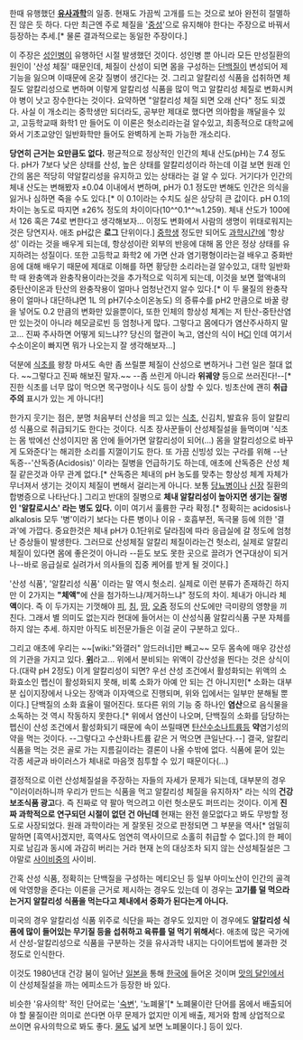 한때 유행했던 '''[[유사과학]]'''의 일종. 현재도 가끔씩 고개를 드는 것으로 보아 완전히 절멸하진 않은 듯 하다. 다만 최근엔 주로 체질을 '[[중성]]'으로 유지해야 한다는 주장으로 바꿔서 등장하는 추세.[* 물론 결과적으로는 동일한 주장이다.]

이 주장은 [[성인병]]이 유행하던 시절 발생했던 것이다. 성인병 뿐 아니라 모든 만성질환의 원인이 '산성 체질' 때문인데, 체질이 산성이 되면 몸을 구성하는 [[단백질]]이 변성되어 제기능을 잃으며 이때문에 온갖 질병이 생긴다는 것. 그리고 알칼리성 식품을 섭취하면 체질도 알칼리성으로 변하며 이렇게 알칼리성 식품을 많이 먹고 알칼리성 체질로 변화시켜야 병이 낫고 장수한다는 것이다. 요약하면 "알칼리성 체질 되면 오래 산다" 정도 되겠다. 사실 이 개소리는 중학생만 되더라도, 공부만 제대로 했다면 의아함을 깨달을수 있고, 고등학교때 화학1 만 들어도 이 이론은 헛소리라는걸 알수있고, 최종적으로 대학교에 와서 기초교양인 일반화학만 들어도 완벽하게 논파 가능한 개소리다. 

'''당연히 근거는 요만큼도 없다.''' 평균적으로 정상적인 인간의 체내 산도(pH)는 7.4 정도다. pH가 7보다 낮은 상태를 산성, 높은 상태를 알칼리성이라 하는데 이걸 보면 원래 인간의 몸은 적당히 약알칼리성을 유지하고 있는 상태라는 걸 알 수 있다. 거기다가 인간의 체내 산도는 변해봤자 ±0.04 이내에서 변하며, pH가 0.1 정도만 변해도 인간은 의식을 잃거나 심하면 죽을 수도 있다.[* 이 0.1이라는 수치도 실은 상당히 큰 값이다. pH 0.1의 차이는 농도로 따지면 ±26% 정도의 차이이다(10^^0.1^^≒1.259). 체내 산도가 100에서 126 혹은 74로 변한다고 생각해보자... 이정도 변화에서 사람의 생명이 위태로워지는 것은 당연지사. 애초 pH값은 '''로그''' 단위이다.] [[중학생]] 정도만 되어도 [[과학]]시간에 '항상성' 이라는 것을 배우게 되는데, 항상성이란 외부의 반응에 대해 몸 안은 정상 상태를 유지하려는 성질이다. 또한 고등학교 화학2 에 가면 산과 염기평형이라는걸 배우고 중화반응에 대해 배우기 때문에 제대로 이해를 하면 황당한 소리라는걸 알수있고, 대학 일반화학 때 완충액과 완충작용이라는것을 추가적으로 익히게 되는데, 이것을 보면 혈액내의 중탄산이온과 탄산의 완충작용이 얼마나 엄청난건지 알수 있다.[* 이 두 물질의 완충작용이 얼마나 대단하냐면 1L 의 pH7(수소이온농도) 의 증류수를 pH2 만큼으로 바꿀 량을 넣어도 0.2 만큼의 변화만 있을뿐이다, 또한 인체의 항상성 체계는 저 탄산-중탄산염 만 있는것이 아니라 헤모글로빈 등 엄청나게 많다. 그렇다고 몸에다가 염산주사하지 말고... 진짜 주사하면 어떻게 되느냐?? 당신의 혈관이 녹고, 염산의 식이 H[[염소|Cl]] 인데 여기서 수소이온이 빠지면 뭐가 나오는지 잘 생각해보자...]

덕분에 [[식초]]를 왕창 마셔도 속만 좀 쓰릴뿐 체질이 산성으로 변하거나 그런 일은 절대 없다. ~~그렇다고 진짜 해보진 말자.~~ --좀 쓰린게 아니라 '''위궤양''' 등으로 쓰러진다!--[* 진한 식초를 너무 많이 먹으면 목구멍이나 식도 등이 상할 수 있다. 빙초산에 괜히 '''취급주의''' 표시가 있는 게 아니다!]

한가지 웃기는 점은, 분명 처음부터 산성을 띄고 있는 [[식초]], 신김치, 발효유 등이 알칼리성 식품으로 취급되기도 한다는 것이다. 식초 장사꾼들이 산성체질설을 들먹이며 '식초는 몸 밖에선 산성이지만 몸 안에 들어가면 알칼리성이 되어(...) 몸을 알칼리성으로 바꾸게 도와준다'는 해괴한 소리를 지껄이기도 한다. 또 가끔 신빙성 있는 구라를 위해 --난독증--'산독증(Acidosis)' 이라는 질병을 언급하기도 하는데, 애초에 산독증은 산성 체질 같은것과 아무 관계 없다.[* 산독증은 체내의 pH 농도를 맞추는 항상성 체계 자체가 무너져서 생기는 것이지 체질이 변해서 걸리는게 아니다. 보통 [[당뇨병]]이나 [[신장]] 질환의 합병증으로 나타난다.] 그리고 반대의 질병으로 '''체내 알칼리성이 높아지면 생기는 질병인 '알칼로시스' 라는 병도 있다.''' 이미 여기서 훌륭한 구라 확정.[* 정확히는 acidosis나 alkalosis 모두 '병'이라기 보다는 다른 병이나 이유 - 호흡부전, 독극물 등에 의한 '결과'에 가깝다. 중요한것은 체내 pH가 0.1단위로 달라짐에 따라 응급실에 갈 정도에 엄청난 증상들이 발생한다. 그러므로 산성체질 알칼리 체질이라는건 헛소리, 실제로 알칼리 체질이 있다면 몸에 좋은것이 아니라 --듣도 보도 못한 곳으로 끌려가 연구대상이 되거나--바로 응급실로 실려가서 의사들의 집중 케어를 받게 될 것이다.]

'산성 식품', '알칼리성 식품' 이라는 말 역시 헛소리. 실제로 이런 분류가 존재하긴 하지만 이 2가지는 '''"체액"'''에 산을 첨가하느냐/제거하느냐" 정도의 차이. 체내가 아니라 체'''액'''이다. 즉 이 두가지는 기껏해야 [[피]], [[침]], [[땀]], [[오줌]] 정도의 산도에만 극미량의 영향을 끼친다. 그래서 별 의미도 없는지라 현대에 들어서는 이 산성식품 알칼리식품 구분 자체를 하지 않는 추세. 하지만 아직도 비전문가들은 이걸 굳이 구분하고 있다..

그리고 애초에 우리는 ~~[wiki:"와갤러" 암드러너]만 빼고~~ 모두 몸속에 매우 강산성의 기관을 가지고 있다. '''[[위]]'''라고... 위에서 분비되는 위액이 강산성을 띈다는 것은 상식이다.(대략 pH 2정도) 이게 알칼리성이 되면? 우선 산성 조건에서 활성화되는 위액의 소화효소인 펩신이 활성화되지 못해, 비록 소화가 아예 안 되는 건 아니지만[* 소화는 대부분 십이지장에서 나오는 장액과 이자액으로 진행되며, 위와 입에서는 일부만 분해될 뿐이다.] 단백질의 소화 효율이 떨어진다. 또다른 위의 기능 중 하나인 '''염산'''으로 음식물을 소독하는 것 역시 작동하지 못한다.[* 위에서 염산이 나오며, 단백질의 소화를 담당하는 펩신이 산성 조건에서 활성화되기 때문에 속이 쓰릴때면 [[탄산수소나트륨]]등 '''약'''염기성의 약을 먹는 것이다. --그렇다고 수산화나트륨 같은 거 먹으면 큰일난다.--] 결국, 알칼리 식품을 먹는 것은 골로 가는 지름길이라는 결론이 나올 수밖에 없다. 식품에 묻어 있는 각종 세균과 바이러스가 체내로 마음껏 침투할 수 있기 때문이다(...)

결정적으로 이런 산성체질설을 주장하는 자들의 자세가 문제가 되는데, 대부분의 경우 "이러이러하니까 우리가 만드는 식품을 먹고 알칼리성 체질을 유지하자" 라는 식의 '''건강보조식품 광고'''다. 즉 진짜로 약 팔아 먹으려고 이런 헛소문도 퍼뜨리는 것이다. 이게 '''진짜 과학적으로 연구되던 시절이 없던 건 아닌데''' 현재는 완전 쓸모없다고 봐도 무방할 정도로 사장되었다. 원래 과학이라는 게 잘못된 것으로 판정되면 그 부분을 역사[* 엄밀히 말하면 [흑역사]겠지만, 흑역사도 엄연히 역사이므로 소홀히 취급할 수 없다.]의 한 페이지로 남김과 동시에 과감히 버리는 거라 현재 논의 대상조차 되지 않는 산성체질설은 그야말로 [[사이비]]중의 사이비.

간혹 산성 식품, 정확히는 단백질을 구성하는 메티오닌 등 일부 아미노산이 인간의 골격에 악영향을 준다는 이론을 근거로 제시하는 경우도 있는데 이 경우는 '''고기를 덜 먹으라는거지 알칼리성 식품을 먹는다고 체내에서 중화가 된다는게 아니다.'''

미국의 경우 알칼리성 식품 위주로 식단을 짜는 경우도 있지만 이 경우에도 '''알칼리성 식품에 많이 들어있는 무기질 등을 섭취하고 육류를 덜 먹기 위해서'''다. 애초에 많은 국가에서 산성-알칼리성으로 식품을 구분하는 것을 유사과학 내지는 다이어트법에 불과한 것 정도로 인식한다.

이것도 1980년대 건강 붐이 일어난 [[일본]]을 통해 [[한국]]에 들어온 것이며 [[맛의 달인]]에서 이 산성체질설을 까는 에피소드가 등장한 바 있다.

비슷한 '유사의학' 적인 단어로는 '[[숙변]]', '노폐물'[* 노폐물이란 단어를 몸에서 배출되어야 할 물질이란 의미로 쓴다면 아무 문제가 없지만 이게 배출, 제거와 함께 상업적으로 쓰이면 유사의학으로 봐도 좋다. [[물]]도 넓게 보면 노폐물이다.] 등이 있다.
